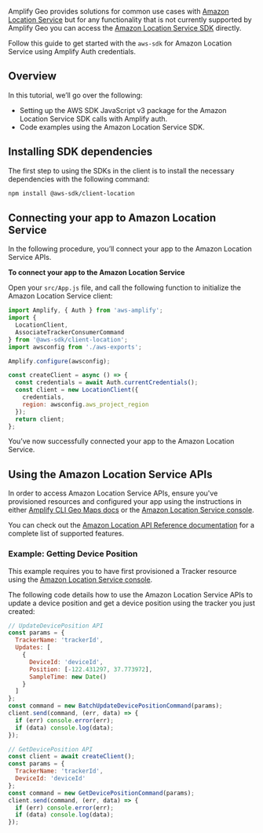 Amplify Geo provides solutions for common use cases with [Amazon Location Service](https://aws.amazon.com/location/) but for any functionality that is not currently supported by Amplify Geo you can access the [Amazon Location Service SDK](https://github.com/aws/aws-sdk-js-v3/tree/main/clients/client-location) directly.

Follow this guide to get started with the `aws-sdk` for Amazon Location Service using Amplify Auth credentials.

## Overview

In this tutorial, we’ll go over the following:

- Setting up the AWS SDK JavaScript v3 package for the Amazon Location Service SDK calls with Amplify auth.
- Code examples using the Amazon Location Service SDK.

## Installing SDK dependencies

The first step to using the SDKs in the client is to install the necessary dependencies with the following command:

```bash
npm install @aws-sdk/client-location
```

## Connecting your app to Amazon Location Service

In the following procedure, you’ll connect your app to the Amazon Location Service APIs.

**To connect your app to the Amazon Location Service**

Open your `src/App.js` file, and call the following function to initialize the Amazon Location Service client:

```javascript
import Amplify, { Auth } from 'aws-amplify';
import {
  LocationClient,
  AssociateTrackerConsumerCommand
} from '@aws-sdk/client-location';
import awsconfig from './aws-exports';

Amplify.configure(awsconfig);

const createClient = async () => {
  const credentials = await Auth.currentCredentials();
  const client = new LocationClient({
    credentials,
    region: awsconfig.aws_project_region
  });
  return client;
};
```

You’ve now successfully connected your app to the Amazon Location Service.

## Using the Amazon Location Service APIs

In order to access Amazon Location Service APIs, ensure you've provisioned resources and configured your app using the instructions in either [Amplify CLI Geo Maps docs](/cli/geo/maps) or the [Amazon Location Service console](https://console.aws.amazon.com/location/home#/create).

You can check out the [Amazon Location API Reference documentation](https://docs.aws.amazon.com/location/index.html) for a complete list of supported features.

### Example: Getting Device Position

This example requires you to have first provisioned a Tracker resource using the [Amazon Location Service console](https://console.aws.amazon.com/location/tracking/home#/create).

The following code details how to use the Amazon Location Service APIs to update a device position and get a device position using the tracker you just created:

```javascript
// UpdateDevicePosition API
const params = {
  TrackerName: 'trackerId',
  Updates: [
    {
      DeviceId: 'deviceId',
      Position: [-122.431297, 37.773972],
      SampleTime: new Date()
    }
  ]
};
const command = new BatchUpdateDevicePositionCommand(params);
client.send(command, (err, data) => {
  if (err) console.error(err);
  if (data) console.log(data);
});

// GetDevicePosition API
const client = await createClient();
const params = {
  TrackerName: 'trackerId',
  DeviceId: 'deviceId'
};
const command = new GetDevicePositionCommand(params);
client.send(command, (err, data) => {
  if (err) console.error(err);
  if (data) console.log(data);
});
```
